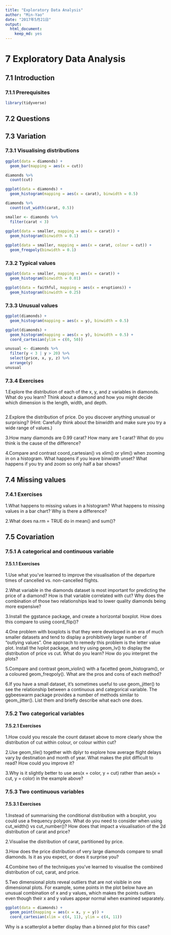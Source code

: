```yaml
---
title: "Exploratory Data Analysis"
author: "Min-Yao"
date: "2017年5月21日"
output: 
  html_document: 
    keep_md: yes
---
```


# 7 Exploratory Data Analysis

## 7.1 Introduction

### 7.1.1 Prerequisites

```r
library(tidyverse)
```

## 7.2 Questions

## 7.3 Variation

### 7.3.1 Visualising distributions

```r
ggplot(data = diamonds) +
  geom_bar(mapping = aes(x = cut))

diamonds %>% 
  count(cut)

ggplot(data = diamonds) +
  geom_histogram(mapping = aes(x = carat), binwidth = 0.5)

diamonds %>% 
  count(cut_width(carat, 0.5))

smaller <- diamonds %>% 
  filter(carat < 3)
  
ggplot(data = smaller, mapping = aes(x = carat)) +
  geom_histogram(binwidth = 0.1)

ggplot(data = smaller, mapping = aes(x = carat, colour = cut)) +
  geom_freqpoly(binwidth = 0.1)

```


### 7.3.2 Typical values

```r
ggplot(data = smaller, mapping = aes(x = carat)) +
  geom_histogram(binwidth = 0.01)

ggplot(data = faithful, mapping = aes(x = eruptions)) + 
  geom_histogram(binwidth = 0.25)


```


### 7.3.3 Unusual values

```r
ggplot(diamonds) + 
  geom_histogram(mapping = aes(x = y), binwidth = 0.5)

ggplot(diamonds) + 
  geom_histogram(mapping = aes(x = y), binwidth = 0.5) +
  coord_cartesian(ylim = c(0, 50))

unusual <- diamonds %>% 
  filter(y < 3 | y > 20) %>% 
  select(price, x, y, z) %>%
  arrange(y)
unusual

```


### 7.3.4 Exercises

1.Explore the distribution of each of the x, y, and z variables in diamonds. What do you learn? Think about a diamond and how you might decide which dimension is the length, width, and depth.

```r

```


2.Explore the distribution of price. Do you discover anything unusual or surprising? (Hint: Carefully think about the binwidth and make sure you try a wide range of values.)

3.How many diamonds are 0.99 carat? How many are 1 carat? What do you think is the cause of the difference?

4.Compare and contrast coord_cartesian() vs xlim() or ylim() when zooming in on a histogram. What happens if you leave binwidth unset? What happens if you try and zoom so only half a bar shows?

## 7.4 Missing values

### 7.4.1 Exercises

1.What happens to missing values in a histogram? What happens to missing values in a bar chart? Why is there a difference?

2.What does na.rm = TRUE do in mean() and sum()?

## 7.5 Covariation

### 7.5.1 A categorical and continuous variable


#### 7.5.1.1 Exercises

1.Use what you’ve learned to improve the visualisation of the departure times of cancelled vs. non-cancelled flights.

2.What variable in the diamonds dataset is most important for predicting the price of a diamond? How is that variable correlated with cut? Why does the combination of those two relationships lead to lower quality diamonds being more expensive?

3.Install the ggstance package, and create a horizontal boxplot. How does this compare to using coord_flip()?

4.One problem with boxplots is that they were developed in an era of much smaller datasets and tend to display a prohibitively large number of “outlying values”. One approach to remedy this problem is the letter value plot. Install the lvplot package, and try using geom_lv() to display the distribution of price vs cut. What do you learn? How do you interpret the plots?

5.Compare and contrast geom_violin() with a facetted geom_histogram(), or a coloured geom_freqpoly(). What are the pros and cons of each method?

6.If you have a small dataset, it’s sometimes useful to use geom_jitter() to see the relationship between a continuous and categorical variable. The ggbeeswarm package provides a number of methods similar to geom_jitter(). List them and briefly describe what each one does.

### 7.5.2 Two categorical variables

#### 7.5.2.1 Exercises

1.How could you rescale the count dataset above to more clearly show the distribution of cut within colour, or colour within cut?

2.Use geom_tile() together with dplyr to explore how average flight delays vary by destination and month of year. What makes the plot difficult to read? How could you improve it?

3.Why is it slightly better to use aes(x = color, y = cut) rather than aes(x = cut, y = color) in the example above?

### 7.5.3 Two continuous variables

#### 7.5.3.1 Exercises

1.Instead of summarising the conditional distribution with a boxplot, you could use a frequency polygon. What do you need to consider when using cut_width() vs cut_number()? How does that impact a visualisation of the 2d distribution of carat and price?

2.Visualise the distribution of carat, partitioned by price.

3.How does the price distribution of very large diamonds compare to small diamonds. Is it as you expect, or does it surprise you?

4.Combine two of the techniques you’ve learned to visualise the combined distribution of cut, carat, and price.

5.Two dimensional plots reveal outliers that are not visible in one dimensional plots. For example, some points in the plot below have an unusual combination of x and y values, which makes the points outliers even though their x and y values appear normal when examined separately.

```r
ggplot(data = diamonds) +
  geom_point(mapping = aes(x = x, y = y)) +
  coord_cartesian(xlim = c(4, 11), ylim = c(4, 11))
```

Why is a scatterplot a better display than a binned plot for this case?
